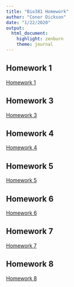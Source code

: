 ```yaml
---
title: "Bio381 Homework"
author: "Conor Dickson"
date: "1/22/2020"
output: 
  html_document: 
    highlight: zenburn
    theme: journal
---
```



## Homework 1 
[Homework 1](HW1.html)

## Homework 3
[Homework 3](HW3.html)

## Homework 4
[Homework 4](HW4.html)

## Homework 5
[Homework 5](HW5.html)

## Homework 6
[Homework 6](HW6.html)

## Homework 7
[Homework 7](HW7.html)

## Homework 8
[Homework 8](HW8.html)
